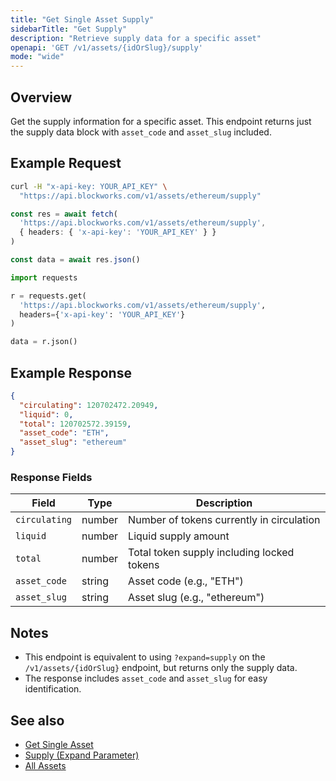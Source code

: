 ```yaml
---
title: "Get Single Asset Supply"
sidebarTitle: "Get Supply"
description: "Retrieve supply data for a specific asset"
openapi: 'GET /v1/assets/{idOrSlug}/supply'
mode: "wide"
---
```


## Overview

Get the supply information for a specific asset. This endpoint returns just the supply data block with `asset_code` and `asset_slug` included.

## Example Request

<CodeGroup>

```bash cURL
curl -H "x-api-key: YOUR_API_KEY" \
  "https://api.blockworks.com/v1/assets/ethereum/supply"
```

```typescript TypeScript
const res = await fetch(
  'https://api.blockworks.com/v1/assets/ethereum/supply',
  { headers: { 'x-api-key': 'YOUR_API_KEY' } }
)

const data = await res.json()
```

```python Python
import requests

r = requests.get(
  'https://api.blockworks.com/v1/assets/ethereum/supply',
  headers={'x-api-key': 'YOUR_API_KEY'}
)

data = r.json()
```

</CodeGroup>

## Example Response

```json
{
  "circulating": 120702472.20949,
  "liquid": 0,
  "total": 120702572.39159,
  "asset_code": "ETH",
  "asset_slug": "ethereum"
}
```

### Response Fields

| Field | Type | Description |
|---|---|---|
| `circulating` | number | Number of tokens currently in circulation |
| `liquid` | number | Liquid supply amount |
| `total` | number | Total token supply including locked tokens |
| `asset_code` | string | Asset code (e.g., "ETH") |
| `asset_slug` | string | Asset slug (e.g., "ethereum") |

## Notes

- This endpoint is equivalent to using `?expand=supply` on the `/v1/assets/{idOrSlug}` endpoint, but returns only the supply data.
- The response includes `asset_code` and `asset_slug` for easy identification.

## See also

- [Get Single Asset](/api-reference/assets/get-single)
- [Supply (Expand Parameter)](/api-reference/assets/expand/supply)
- [All Assets](/api-reference/assets/list)
